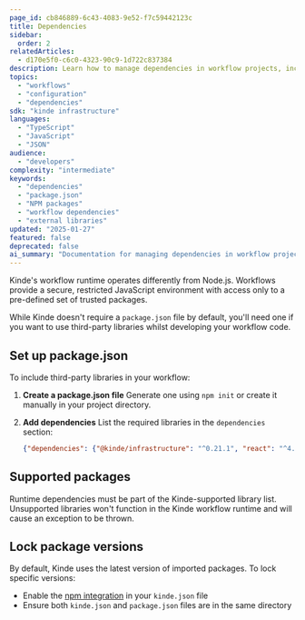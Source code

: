 ```yaml
---
page_id: cb846889-6c43-4083-9e52-f7c59442123c
title: Dependencies
sidebar:
  order: 2
relatedArticles:
  - d170e5f0-c6c0-4323-90c9-1d722c837384
description: Learn how to manage dependencies in workflow projects, including package.json configuration, supported libraries, and external library usage in Kinde workflows.
topics:
  - "workflows"
  - "configuration"
  - "dependencies"
sdk: "kinde infrastructure"
languages:
  - "TypeScript"
  - "JavaScript"
  - "JSON"
audience:
  - "developers"
complexity: "intermediate"
keywords:
  - "dependencies"
  - "package.json"
  - "NPM packages"
  - "workflow dependencies"
  - "external libraries"
updated: "2025-01-27"
featured: false
deprecated: false
ai_summary: "Documentation for managing dependencies in workflow projects, including package.json configuration and external library usage."
---
```


Kinde's workflow runtime operates differently from Node.js. Workflows provide a secure, restricted JavaScript environment with access only to a pre-defined set of trusted packages.

While Kinde doesn't require a `package.json` file by default, you'll need one if you want to use third-party libraries whilst developing your workflow code.

## Set up package.json

To include third-party libraries in your workflow:

1. **Create a package.json file**
   Generate one using `npm init` or create it manually in your project directory.

2. **Add dependencies**
   List the required libraries in the `dependencies` section:

   ```json
   {"dependencies": {"@kinde/infrastructure": "^0.21.1", "react": "^4.17.21"}}
   ```

## Supported packages

Runtime dependencies must be part of the Kinde-supported library list. Unsupported libraries won't function in the Kinde workflow runtime and will cause an exception to be thrown.

## Lock package versions

By default, Kinde uses the latest version of imported packages. To lock specific versions:

- Enable the [npm integration](/workflows/configuration/kinde-json/) in your `kinde.json` file
- Ensure both `kinde.json` and `package.json` files are in the same directory
